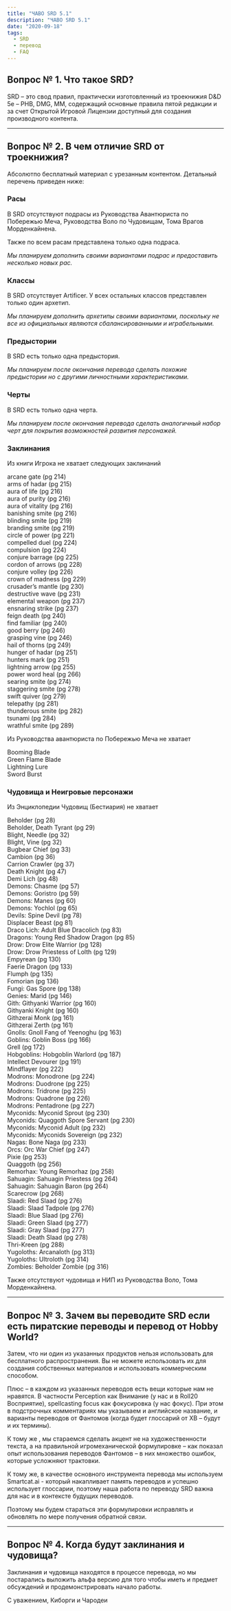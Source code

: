 ```yaml
---
title: "ЧАВО SRD 5.1"
description: "ЧАВО SRD 5.1"
date: "2020-09-18"
tags:
  - SRD
  - перевод
  - FAQ
---
```


## Вопрос № 1. Что такое SRD?

SRD – это свод правил, практически изготовленный из троекнижия D&D 5e – PHB, DMG, MM, содержащий основные правила пятой редакции и за счет Открытой Игровой Лицензии доступный для создания производного контента.

* * *

## Вопрос № 2. В чем отличие SRD от троекнижия?

Абсолютпо бесплатный материал с урезанным контентом. Детальный перечень приведен ниже:

### Расы

В SRD отсутствуют подрасы из Руководства Авантюриста по Побережью Меча, Руководства Воло по Чудовищам, Тома Врагов Морденкайнена.

Также по всем расам представлена только одна подраса.

_Мы планируем дополнить своими вариантами подрас и предоставить несколько новых рас._

### Классы

В SRD отсутствует Artificer. У всех остальных классов представлен только один архетип.

_Мы планируем дополнить архетипы своими вариантами, поскольку не все из официальных являются сбалансированными и играбельными._

### Предыстории

В SRD есть только одна предыстория.

_Мы планируем после окончания перевода сделать похожие предыстории но с другими личностными характеристиками._

### Черты

В SRD есть только одна черта.

_Мы планируем после окончания перевода сделать аналогичный набор черт для покрытия возможностей развития персонажей._

### Заклинания

Из книги Игрока не хватает следующих заклинаний

arcane gate (pg 214)  
arms of hadar (pg 215)  
aura of life (pg 216)  
aura of purity (pg 216)  
aura of vitality (pg 216)  
banishing smite (pg 216)  
blinding smite (pg 219)  
branding smite (pg 219)  
circle of power (pg 221)  
compelled duel (pg 224)  
compulsion (pg 224)  
conjure barrage (pg 225)  
cordon of arrows (pg 228)  
conjure volley (pg 226)  
crown of madness (pg 229)  
crusader’s mantle (pg 230)  
destructive wave (pg 231)  
elemental weapon (pg 237)  
ensnaring strike (pg 237)  
feign death (pg 240)  
find familiar (pg 240)  
good berry (pg 246)  
grasping vine (pg 246)  
hail of thorns (pg 249)  
hunger of hadar (pg 251)  
hunters mark (pg 251)  
lightning arrow (pg 255)  
power word heal (pg 266)  
searing smite (pg 274)  
staggering smite (pg 278)  
swift quiver (pg 279)  
telepathy (pg 281)  
thunderous smite (pg 282)  
tsunami (pg 284)  
wrathful smite (pg 289)

Из Руководства авантюриста по Побережью Меча не хватает

Booming Blade  
Green Flame Blade  
Lightning Lure  
Sword Burst

### Чудовища и Неигровые персонажи

Из Энциклопедии Чудовищ (Бестиария) не хватает

Beholder (pg 28)  
Beholder, Death Tyrant (pg 29)  
Blight, Needle (pg 32)  
Blight, Vine (pg 32)  
Bugbear Chief (pg 33)  
Cambion (pg 36)  
Carrion Crawler (pg 37)  
Death Knight (pg 47)  
Demi Lich (pg 48)  
Demons: Chasme (pg 57)  
Demons: Goristro (pg 59)  
Demons: Manes (pg 60)  
Demons: Yochlol (pg 65)  
Devils: Spine Devil (pg 78)  
Displacer Beast (pg 81)  
Draco Lich: Adult Blue Dracolich (pg 83)  
Dragons: Young Red Shadow Dragon (pg 85)  
Drow: Drow Elite Warrior (pg 128)  
Drow: Drow Priestess of Lolth (pg 129)  
Empyrean (pg 130)  
Faerie Dragon (pg 133)  
Flumph (pg 135)  
Fomorian (pg 136)  
Fungi: Gas Spore (pg 138)  
Genies: Marid (pg 146)  
Gith: Githyanki Warrior (pg 160)  
Githyanki Knight (pg 160)  
Githzerai Monk (pg 161)  
Githzerai Zerth (pg 161)  
Gnolls: Gnoll Fang of Yeenoghu (pg 163)  
Goblins: Goblin Boss (pg 166)  
Grell (pg 172)  
Hobgoblins: Hobgoblin Warlord (pg 187)  
Intellect Devourer (pg 191)  
Mindflayer (pg 222)  
Modrons: Monodrone (pg 224)  
Modrons: Duodrone (pg 225)  
Modrons: Tridrone (pg 225)  
Modrons: Quadrone (pg 226)  
Modrons: Pentadrone (pg 227)  
Myconids: Myconid Sprout (pg 230)  
Myconids: Quaggoth Spore Servant (pg 230)  
Myconids: Myconid Adult (pg 232)  
Myconids: Myconids Sovereign (pg 232)  
Nagas: Bone Naga (pg 233)  
Orcs: Orc War Chief (pg 247)  
Pixie (pg 253)  
Quaggoth (pg 256)  
Remorhax: Young Remorhaz (pg 258)  
Sahuagin: Sahuagin Priestess (pg 264)  
Sahuagin: Sahuagin Baron (pg 264)  
Scarecrow (pg 268)  
Slaadi: Red Slaad (pg 276)  
Slaadi: Slaad Tadpole (pg 276)  
Slaadi: Blue Slaad (pg 276)  
Slaadi: Green Slaad (pg 277)  
Slaadi: Gray Slaad (pg 277)  
Slaadi: Death Slaad (pg 278)  
Thri-Kreen (pg 288)  
Yugoloths: Arcanaloth (pg 313)  
Yugoloths: Ultroloth (pg 314)  
Zombies: Beholder Zombie (pg 316)

Также отсутствуют чудовища и НИП из Руководства Воло, Тома Морденкайнена.

* * *

## Вопрос № 3. Зачем вы переводите SRD если есть пиратские переводы и перевод от Hobby World?

Затем, что ни один из указанных продуктов нельзя использовать для бесплатного распространения. Вы не можете использовать их для создания собственных материалов и использовать коммерческим способом.

Плюс – в каждом из указанных переводов есть вещи которые нам не нравятся. В частности Perception как Внимание (у нас и в Roll20 Восприятие), spellcasting focus как фокусировка (у нас фокус). При этом в подстрочных комментариях мы указываем и английское название, и варианты переводов от Фантомов (когда будет глоссарий от ХВ – будут и их термины).

К тому же , мы стараемся сделать акцент не на художественности текста, а на правильной игромеханической формулировке – как показал опыт использования переводов Фантомов – в них множество ошибок, которые усложняют трактовки.

К тому же, в качестве основного инструмента перевода мы используем Smartcat.ai - который накапливает память переводов и успешно использует глоссарии, поэтому наша работа по переводу SRD важна для нас и в контексте будущих переводов.

Поэтому мы будем стараться эти формулировки исправлять и обновлять по мере получения обратной связи.

* * *

## Вопрос № 4. Когда будут заклинания и чудовища?

Заклинания и чудовища находятся в процессе перевода, но мы постарались выложить альфа версию для того чтобы иметь и предмет обсуждений и продемонстрировать начало работы.

С уважением, Киборги и Чародеи
